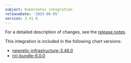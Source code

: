 ```yaml
---
subject: Kubernetes integration
releaseDate: '2025-06-05'
version: 3.41.0
---
```


For a detailed description of changes, see the [release notes](https://github.com/newrelic/nri-kubernetes/releases/tag/v3.41.0).

This integration is included in the following chart versions:
* [newrelic-infrastructure-3.46.0](https://github.com/newrelic/nri-kubernetes/releases/tag/newrelic-infrastructure-3.46.0)
* [nri-bundle-6.0.0](https://github.com/newrelic/helm-charts/releases/tag/nri-bundle-6.0.0)
